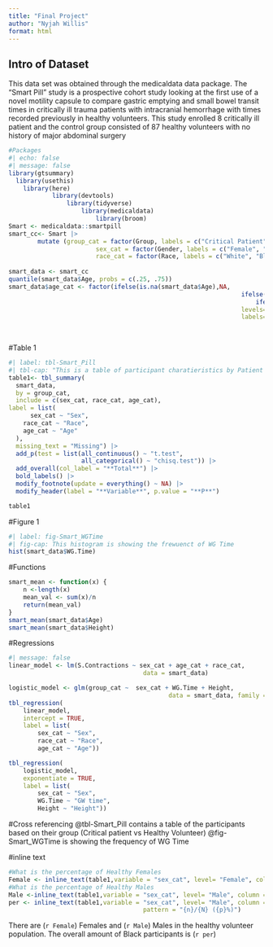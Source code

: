```yaml
---
title: "Final Project"
author: "Nyjah Willis"
format: html
---
```


## Intro of Dataset
This data set was obtained through the medicaldata data package. The "Smart Pill" study is a prospective cohort study looking at the first use of a novel motility capsule to compare gastric emptying and small bowel transit times in critically ill trauma patients with intracranial hemorrhage with times recorded previously in healthy volunteers. This study enrolled 8 critically ill patient and the control group consisted of 87 healthy volunteers with no history of major abdominal surgery

```r
#Packages 
#| echo: false
#| message: false
library(gtsummary)
  library(usethis)
  	library(here)
			library(devtools)
				library(tidyverse)
					library(medicaldata)
						library(broom)
Smart <- medicaldata::smartpill
smart_cc<- Smart |>
		mutate (group_cat = factor(Group, labels = c("Critical Patient", "Healthy Volunteer")),
						sex_cat = factor(Gender, labels = c("Female", "Male")),
						race_cat = factor(Race, labels = c("White", "Black", "Asian/Pacific Islander", 
																							 "Hispanic", "Other")))
smart_data <- smart_cc
quantile(smart_data$Age, probs = c(.25, .75))
smart_data$age_cat <- factor(ifelse(is.na(smart_data$Age),NA,
																ifelse(smart_data$Age <=28, 1,
																	ifelse(smart_data$Age <= 44, 2, 3))),
																levels=1:3,
																labels=c("28 years or younger",
																				 "Between 29 - 43 years",
																				 "44 and older "))
```

#Table 1

```r
#| label: tbl-Smart_Pill
#| tbl-cap: "This is a table of participant charatieristics by Patient Group"
table1<- tbl_summary(
  smart_data,
  by = group_cat,
  include = c(sex_cat, race_cat, age_cat),
label = list(
	  sex_cat ~ "Sex",
    race_cat ~ "Race",
    age_cat ~ "Age"
  ),
  missing_text = "Missing") |> 
  add_p(test = list(all_continuous() ~ "t.test", 
                    all_categorical() ~ "chisq.test")) |> 
  add_overall(col_label = "**Total**") |> 
  bold_labels() |> 
  modify_footnote(update = everything() ~ NA) |> 
  modify_header(label = "**Variable**", p.value = "**P**")

table1
```


#Figure 1
```r
#| label: fig-Smart_WGTime
#| fig-cap: This histogram is showing the frewuenct of WG Time 
hist(smart_data$WG.Time)
```


#Functions 

```r
smart_mean <- function(x) {
	n <-length(x)
	mean_val <- sum(x)/n
	return(mean_val)
}
smart_mean(smart_data$Age)
smart_mean(smart_data$Height)
```


#Regressions

```r
#| message: false
linear_model <- lm(S.Contractions ~ sex_cat + age_cat + race_cat,
									 data = smart_data)

logistic_model <- glm(group_cat ~  sex_cat + WG.Time + Height,
											data = smart_data, family = binomial())
tbl_regression(
	linear_model,
	intercept = TRUE,
	label = list(
		sex_cat ~ "Sex",
		race_cat ~ "Race",
		age_cat ~ "Age"))

tbl_regression(
	logistic_model,
	exponentiate = TRUE,
	label = list(
		sex_cat ~ "Sex",
		WG.Time ~ "GW time",
		Height ~ "Height"))
```

#Cross referencing
@tbl-Smart_Pill contains a table of the participants based on their group (Critical patient vs Healthy Volunteer) @fig-Smart_WGTime is showing the frequency of WG Time 

#inline text
```r
#What is the percentage of Healthy Females 
Female <- inline_text(table1,variable = "sex_cat", level= "Female", column = "Healthy Volunteer")
#What is the percentage of Healthy Males
Male <-inline_text(table1,variable = "sex_cat", level= "Male", column = "Healthy Volunteer")
per <- inline_text(table1,variable = "sex_cat", level= "Male", column = "stat_0",
									 pattern = "{n}/{N} ({p}%)")

```

 There are (`r Female`) Females and (`r Male`) Males in the healthy volunteer population. 
 The overall amount of Black participants is (`r per`)

